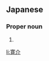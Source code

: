 ==Japanese==
{{ja-kanjitab|かん|すけ}}

===Proper noun===
{{ja-pos|かんすけ|proper}}

# {{given name|male|lang=ja|sort=かんすけ}}

[[li:寛介]]